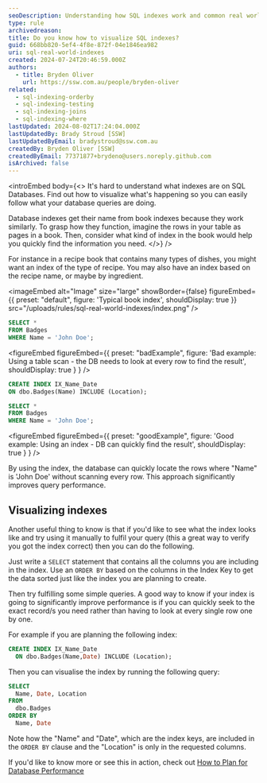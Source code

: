 ```yaml
---
seoDescription: Understanding how SQL indexes work and common real world ways of visualising them
type: rule
archivedreason:
title: Do you know how to visualize SQL indexes?
guid: 668bb820-5ef4-4f8e-872f-04e1846ea982
uri: sql-real-world-indexes
created: 2024-07-24T20:46:59.000Z
authors:
  - title: Bryden Oliver
    url: https://ssw.com.au/people/bryden-oliver
related:
  - sql-indexing-orderby
  - sql-indexing-testing
  - sql-indexing-joins
  - sql-indexing-where
lastUpdated: 2024-08-02T17:24:04.000Z
lastUpdatedBy: Brady Stroud [SSW]
lastUpdatedByEmail: bradystroud@ssw.com.au
createdBy: Bryden Oliver [SSW]
createdByEmail: 77371877+brydeno@users.noreply.github.com
isArchived: false
---
```


<introEmbed
  body={<>
It's hard to understand what indexes are on SQL Databases. Find out how to visualize what's happening so you can easily follow what your database queries are doing.

Database indexes get their name from book indexes because they work similarly. To grasp how they function, imagine the rows in your table as pages in a book. Then, consider what kind of index in the book would help you quickly find the information you need.
  </>}
/>
<youtubeEmbed url="https://www.youtube.com/watch?v=KkRpgtwBXvI" description="Video: How to visualize SQL indexes? | Bryden Oliver | SSW Rules (3 min)" />

For instance in a recipe book that contains many types of dishes, you might want an index of the type of recipe. You may also have an index based on the recipe name, or maybe by ingredient.


<imageEmbed
  alt="Image"
  size="large"
  showBorder={false}
  figureEmbed={{
    preset: "default",
    figure: 'Typical book index',
    shouldDisplay: true
  }}
  src="/uploads/rules/sql-real-world-indexes/index.png"
/>

```sql
SELECT *
FROM Badges
WHERE Name = 'John Doe';
```

<figureEmbed figureEmbed={{
  preset: "badExample",
  figure: 'Bad example: Using a table scan - the DB needs to look at every row to find the result',
  shouldDisplay: true
} } />


```sql
CREATE INDEX IX_Name_Date
ON dbo.Badges(Name) INCLUDE (Location);

SELECT *
FROM Badges
WHERE Name = 'John Doe';
```

<figureEmbed figureEmbed={{
  preset: "goodExample",
  figure: 'Good example: Using an index - DB can quickly find the result',
  shouldDisplay: true
} } />


By using the index, the database can quickly locate the rows where "Name" is 'John Doe' without scanning every row. This approach significantly improves query performance.

## Visualizing indexes

Another useful thing to know is that if you'd like to see what the index looks like and try using it manually to fulfil your query (this a great way to verify you got the index correct) then you can do the following.

Just write a `SELECT` statement that contains all the columns you are including in the index. Use an `ORDER BY` based on the columns in the Index Key to get the data sorted just like the index you are planning to create.

Then try fulfilling some simple queries. A good way to know if your index is going to significantly improve performance is if you can quickly seek to the exact record/s you need rather than having to look at every single row one by one.

For example if you are planning the following index:

```sql
CREATE INDEX IX_Name_Date
  ON dbo.Badges(Name,Date) INCLUDE (Location);
```

Then you can visualise the index by running the following query:

```sql
SELECT
  Name, Date, Location
FROM
  dbo.Badges
ORDER BY
  Name, Date
```

Note how the "Name" and "Date", which are the index keys, are included in the `ORDER BY` clause and the "Location" is only in the requested columns.

If you'd like to know more or see this in action, check out [How to Plan for Database Performance](https://youtu.be/l18ltcOVN4I)

